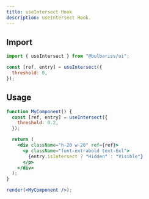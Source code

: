 ```yaml
---
title: useIntersect Hook
description: useIntersect Hook.
---
```


## Import

```js lineNumbers=true
import { useIntersect } from "@bulbariss/ui";

const [ref, entry] = useIntersect({
  threshold: 0,
});
```

## Usage

```jsx lineNumbers=true
function MyComponent() {
  const [ref, entry] = useIntersect({
    threshold: 0.2,
  });

  return (
    <div className="h-20 w-20" ref={ref}>
      <p className="font-extrabold text-6xl">
        {entry.isIntersect ? "Hidden" : "Visible"}
      </p>
    </div>
  );
}

render(<MyComponent />);
```
